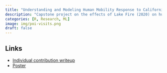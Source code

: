 ```yaml
---
title: "Understanding and Modeling Human Mobility Response to California Wildfires"
description: "Capstone project on the effects of Lake Fire (2020) on human movement"
categories: [R, Research, ML]
image: img/poi-visits.png
draft: false
---
```


## Links

-   [Individual contribution writeup](../../files/move-capstone-summary.pdf)
-   [Poster](../../files/move-poster.pdf)
